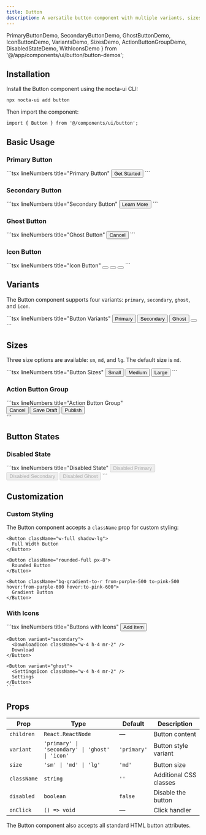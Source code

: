 ```yaml
---
title: Button
description: A versatile button component with multiple variants, sizes and dark mode support
---
```


  PrimaryButtonDemo, 
  SecondaryButtonDemo, 
  GhostButtonDemo, 
  IconButtonDemo,
  VariantsDemo, 
  SizesDemo, 
  ActionButtonGroupDemo, 
  DisabledStateDemo, 
  WithIconsDemo 
} from '@/app/components/ui/button/button-demos';

## Installation

Install the Button component using the nocta-ui CLI:

```bash lineNumbers title="Terminal"
npx nocta-ui add button
```

Then import the component:

```tsx lineNumbers title="Import"
import { Button } from '@/components/ui/button';
```

## Basic Usage

### Primary Button

<DocsTabs defaultValue="preview">
  <DocsTab value="preview" lineNumbers title="Preview">
    <PrimaryButtonDemo />
  </DocsTab>
  <DocsTab value="code" lineNumbers title="Code">
    ```tsx lineNumbers title="Primary Button"
    <Button>Get Started</Button>
    ```
  </DocsTab>
</DocsTabs>

### Secondary Button

<DocsTabs defaultValue="preview">
  <DocsTab value="preview" lineNumbers title="Preview">
    <SecondaryButtonDemo />
  </DocsTab>
  <DocsTab value="code" lineNumbers title="Code">
    ```tsx lineNumbers title="Secondary Button"
    <Button variant="secondary">Learn More</Button>
    ```
  </DocsTab>
</DocsTabs>

### Ghost Button

<DocsTabs defaultValue="preview">
  <DocsTab value="preview" lineNumbers title="Preview">
    <GhostButtonDemo />
  </DocsTab>
  <DocsTab value="code" lineNumbers title="Code">
    ```tsx lineNumbers title="Ghost Button"
    <Button variant="ghost">Cancel</Button>
    ```
  </DocsTab>
</DocsTabs>

### Icon Button

<DocsTabs defaultValue="preview">
  <DocsTab value="preview" lineNumbers title="Preview">
    <IconButtonDemo />
  </DocsTab>
  <DocsTab value="code" lineNumbers title="Code">
    ```tsx lineNumbers title="Icon Button"
    <Button variant="icon" size="sm">
      <PlusIcon className="w-4 h-4" />
    </Button>
    <Button variant="icon" size="md">
      <DownloadIcon className="w-5 h-5" />
    </Button>
    <Button variant="icon" size="lg">
      <SettingsIcon className="w-6 h-6" />
    </Button>
    ```
  </DocsTab>
</DocsTabs>

## Variants

The Button component supports four variants: `primary`, `secondary`, `ghost`, and `icon`.

<DocsTabs defaultValue="preview">
  <DocsTab value="preview" lineNumbers title="Preview">
    <VariantsDemo />
  </DocsTab>
  <DocsTab value="code" lineNumbers title="Code">
    ```tsx lineNumbers title="Button Variants"
    <Button variant="primary">Primary</Button>
    <Button variant="secondary">Secondary</Button>
    <Button variant="ghost">Ghost</Button>
    <Button variant="icon">
      <PlusIcon className="w-5 h-5" />
    </Button>
    ```
  </DocsTab>
</DocsTabs>

## Sizes

Three size options are available: `sm`, `md`, and `lg`. The default size is `md`.

<DocsTabs defaultValue="preview">
  <DocsTab value="preview" lineNumbers title="Preview">
    <SizesDemo />
  </DocsTab>
  <DocsTab value="code" lineNumbers title="Code">
    ```tsx lineNumbers title="Button Sizes"
    <Button size="sm">Small</Button>
    <Button size="md">Medium</Button>
    <Button size="lg">Large</Button>
    ```
  </DocsTab>
</DocsTabs>

### Action Button Group

<DocsTabs defaultValue="preview">
  <DocsTab value="preview" lineNumbers title="Preview">
    <ActionButtonGroupDemo />
  </DocsTab>
  <DocsTab value="code" lineNumbers title="Code">
    ```tsx lineNumbers title="Action Button Group"
    <div className="flex gap-2">
      <Button variant="ghost" size="sm">Cancel</Button>
      <Button variant="secondary" size="sm">Save Draft</Button>
      <Button variant="primary" size="sm">Publish</Button>
    </div>
    ```
  </DocsTab>
</DocsTabs>

## Button States

### Disabled State

<DocsTabs defaultValue="preview">
  <DocsTab value="preview" lineNumbers title="Preview">
    <DisabledStateDemo />
  </DocsTab>
  <DocsTab value="code" lineNumbers title="Code">
    ```tsx lineNumbers title="Disabled State"
    <Button disabled>Disabled Primary</Button>
    <Button variant="secondary" disabled>Disabled Secondary</Button>
    <Button variant="ghost" disabled>Disabled Ghost</Button>
    ```
  </DocsTab>
</DocsTabs>

## Customization

### Custom Styling

The Button component accepts a `className` prop for custom styling:

```tsx lineNumbers title="Custom Styling"
<Button className="w-full shadow-lg">
  Full Width Button
</Button>

<Button className="rounded-full px-8">
  Rounded Button
</Button>

<Button className="bg-gradient-to-r from-purple-500 to-pink-500 hover:from-purple-600 hover:to-pink-600">
  Gradient Button
</Button>
```

### With Icons

<DocsTabs defaultValue="preview">
  <DocsTab value="preview" lineNumbers title="Preview">
    <WithIconsDemo />
  </DocsTab>
  <DocsTab value="code" lineNumbers title="Code">
    ```tsx lineNumbers title="Buttons with Icons"
    <Button>
      <PlusIcon className="w-4 h-4 mr-2" />
      Add Item
    </Button>

    <Button variant="secondary">
      <DownloadIcon className="w-4 h-4 mr-2" />
      Download
    </Button>

    <Button variant="ghost">
      <SettingsIcon className="w-4 h-4 mr-2" />
      Settings
    </Button>
    ```
  </DocsTab>
</DocsTabs>

## Props

| Prop | Type | Default | Description |
|------|------|---------|-------------|
| `children` | `React.ReactNode` | — | Button content |
| `variant` | `'primary' \| 'secondary' \| 'ghost' \| 'icon'` | `'primary'` | Button style variant |
| `size` | `'sm' \| 'md' \| 'lg'` | `'md'` | Button size |
| `className` | `string` | `''` | Additional CSS classes |
| `disabled` | `boolean` | `false` | Disable the button |
| `onClick` | `() => void` | — | Click handler |

The Button component also accepts all standard HTML button attributes.